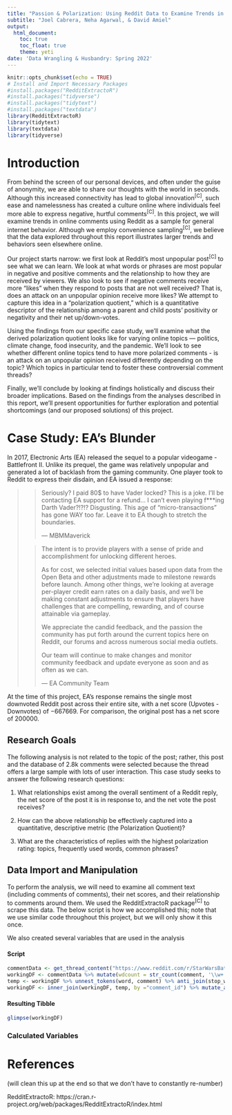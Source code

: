 ```yaml
---
title: "Passion & Polarization: Using Reddit Data to Examine Trends in Thread Comment Behavior"
subtitle: "Joel Cabrera, Neha Agarwal, & David Amiel"
output:
  html_document:
    toc: true
    toc_float: true
    theme: yeti
date: 'Data Wrangling & Husbandry: Spring 2022'
---
```


```r
knitr::opts_chunk$set(echo = TRUE)
# Install and Import Necessary Packages
#install.packages("RedditExtractoR")
#install.packages("tidyverse")
#install.packages("tidytext")
#install.packages("textdata")
library(RedditExtractoR)
library(tidytext)
library(textdata)
library(tidyverse)
```

# Introduction
From behind the screen of our personal devices, and often under the guise of anonymity, we are able to share our thoughts with the world in seconds. Although this increased connectivity has lead to global innovation^[C]^, such ease and namelessness has created a culture online where individuals feel more able to express negative, hurtful comments^[C]^. In this project, we will examine trends in online comments using Reddit as a sample for general internet behavior. Although we employ convenience sampling^[C]^, we believe that the data explored throughout this report illustrates larger trends and behaviors seen elsewhere online. 

Our project starts narrow: we first look at Reddit's most unpopular post^[C]^ to see what we can learn. We look at what words or phrases are most popular in negative and positive comments and the relationship to how they are received by viewers. We also look to see if negative comments receive more "likes" when they respond to posts that are not well received? That is, does an attack on an unpopular opinion receive more likes? We attempt to capture this idea in a "polarization quotient," which is a quantitative descriptor of the relationship among a parent and child posts' positivity or negativity and their net up/down-votes.

Using the findings from our specific case study, we'll examine what the derived polarization quotient looks like for varying online topics --- politics, climate change, food insecurity, and the pandemic. We'll look to see whether different online topics tend to have more polarized comments - is an attack on an unpopular opinion received differently depending on the topic? Which topics in particular tend to foster these controversial comment threads?

Finally, we'll conclude by looking at findings holistically and discuss their broader implications. Based on the findings from the analyses described in this report, we'll present opportunities for further exploration and potential shortcomings (and our proposed solutions) of this project.

# Case Study: EA's Blunder
In 2017, Electronic Arts (EA) released the sequel to a popular videogame - Battlefront II. Unlike its prequel, the game was relatively unpopular and generated a lot of backlash from the gaming community. One player took to Reddit to express their disdain, and EA issued a response:

>
>> Seriously? I paid 80$ to have Vader locked? This is a joke. I'll be contacting EA support for a refund... I can't even playing f***ing Darth Vader?!?!? Disgusting. This age of "micro-transactions" has gone WAY too far. Leave it to EA though to stretch the boundaries.
>>
>> --- MBMMaverick
>
>
>> The intent is to provide players with a sense of pride and accomplishment for unlocking different heroes.
>> 
>> As for cost, we selected initial values based upon data from the Open Beta and other adjustments made to milestone rewards before launch. Among other things, we're looking at average per-player credit earn rates on a daily basis, and we'll be making constant adjustments to ensure that players have challenges that are compelling, rewarding, and of course attainable via gameplay.
>> 
>>We appreciate the candid feedback, and the passion the community has put forth around the current topics here on Reddit, our forums and across numerous social media outlets.
>>
>>Our team will continue to make changes and monitor community feedback and update everyone as soon and as often as we can.
>>
>> --- EA Community Team 
>

At the time of this project, EA's response remains the single most downvoted Reddit post across their entire site, with a net score (Upvotes - Downvotes) of $-667669$. For comparison, the original post has a net score of $200000$. 

## Research Goals
The following analysis is not related to the topic of the post; rather, this post and the database of 2.8k comments were selected because the thread offers a large sample with lots of user interaction. This case study seeks to answer the following research questions:

1. What relationships exist among the overall sentiment of a Reddit reply, the net score of the post it is in response to, and the net vote the post receives?

2. How can the above relationship be effectively captured into a quantitative, descriptive metric (the Polarization Quotient)?

3. What are the characteristics of replies with the highest polarization rating: topics, frequently used words, common phrases?

## Data Import and Manipulation {.tabset}
To perform the analysis, we will need to examine all comment text (including comments of comments), their net scores, and their relationship to comments around them. We used the RedditExtractoR package^[C]^ to scrape this data. The below script is how we accomplished this; note that we use similar code throughout this project, but we will only show it this once.

We also created several variables that are used in the analysis

#### Script

```r
commentData <- get_thread_content("https://www.reddit.com/r/StarWarsBattlefront/comments/7cff0b/seriously_i_paid_80_to_have_vader_locked/dppum98/")$comments
workingDF <- commentData %>% mutate(wdcount = str_count(comment, '\\w+')) %>% filter(wdcount >= 10) %>% select(comment_id, comment, score) 
temp <- workingDF %>% unnest_tokens(word, comment) %>% anti_join(stop_words) %>% inner_join(get_sentiments("bing")) %>% count(comment_id, sentiment) %>% pivot_wider(values_from = "n", names_from = "sentiment")
workingDF <- inner_join(workingDF, temp, by ="comment_id") %>% mutate_all(~replace(., is.na(.), 0)) %>% mutate(sentiment = positive - negative, score_per_sentiment = score/sentiment)
```



#### Resulting Tibble

```r
glimpse(workingDF)
```


### Calculated Variables




# References
(will clean this up at the end so that we don't have to constantly re-number)

RedditExtractoR: https://cran.r-project.org/web/packages/RedditExtractoR/index.html





